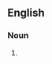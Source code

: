 {{also|slavs|slāvs}}

==English==

===Noun===
{{head|en|noun plural form}}

# {{plural of|Slav|lang=en}}